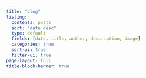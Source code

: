 ```yaml
---
title: "blog"
listing:
  contents: posts
  sort: "date desc"
  type: default
  fields: [date, title, author, description, image]
  categories: true
  sort-ui: true
  filter-ui: true
page-layout: full
title-block-banner: true
---
```



